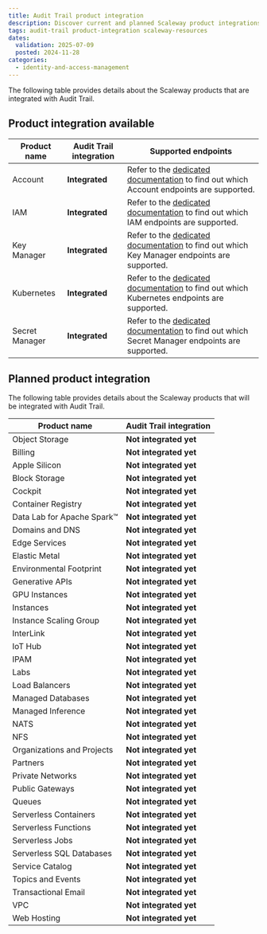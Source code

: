 ```yaml
---
title: Audit Trail product integration
description: Discover current and planned Scaleway product integrations with Audit Trail for event tracking.
tags: audit-trail product-integration scaleway-resources
dates:
  validation: 2025-07-09
  posted: 2024-11-28
categories:
  - identity-and-access-management
---
```


The following table provides details about the Scaleway products that are integrated with Audit Trail.

## Product integration available

| **Product name**           | **Audit Trail integration**     | **Supported endpoints**                                                                                                                           |
|----------------------------|---------------------------------|---------------------------------------------------------------------------------------------------------------------------------------------------|
| Account                    | **Integrated**                  | Refer to the [dedicated documentation](/audit-trail/reference-content/adt-supported-endpoints/#account) to find out which Account endpoints are supported.|
| IAM                        | **Integrated**                  | Refer to the [dedicated documentation](/audit-trail/reference-content/adt-supported-endpoints/#iam) to find out which IAM endpoints are supported.|
| Key Manager                | **Integrated**                  | Refer to the [dedicated documentation](/audit-trail/reference-content/adt-supported-endpoints/#key-manager) to find out which Key Manager endpoints are supported.|
| Kubernetes                 | **Integrated**                  | Refer to the [dedicated documentation](/audit-trail/reference-content/adt-supported-endpoints/#kubernetes) to find out which Kubernetes endpoints are supported.|
| Secret Manager             | **Integrated**                  | Refer to the [dedicated documentation](/audit-trail/reference-content/adt-supported-endpoints/#secret-manager) to find out which Secret Manager endpoints are supported.|


## Planned product integration

The following table provides details about the Scaleway products that will be integrated with Audit Trail.


| **Product name**           | **Audit Trail integration**     |
|----------------------------|---------------------------------|
| Object Storage             | **Not integrated yet**                     |
| Billing                    | **Not integrated yet**                 |
| Apple Silicon              | **Not integrated yet**                 |
| Block Storage              | **Not integrated yet**                      |
| Cockpit                    | **Not integrated yet**                 |
| Container Registry         | **Not integrated yet**                   |
| Data Lab for Apache Spark™ | **Not integrated yet**                 |
| Domains and DNS            | **Not integrated yet**                   |
| Edge Services              | **Not integrated yet**                   |
| Elastic Metal              | **Not integrated yet**                      |
| Environmental Footprint    | **Not integrated yet**                      |
| Generative APIs            | **Not integrated yet**                 |
| GPU Instances              | **Not integrated yet**                 |
| Instances                  | **Not integrated yet**                 |
| Instance Scaling Group     | **Not integrated yet**                   |
| InterLink                  | **Not integrated yet**                   |
| IoT Hub                    | **Not integrated yet**                 |
| IPAM                       | **Not integrated yet**                   |
| Labs                       | **Not integrated yet**                   |
| Load Balancers             | **Not integrated yet**                 |
| Managed Databases          | **Not integrated yet**                 |
| Managed Inference          | **Not integrated yet**                 |
| NATS                       | **Not integrated yet**                 |
| NFS                        | **Not integrated yet**                 |
| Organizations and Projects | **Not integrated yet**                 |
| Partners                   | **Not integrated yet**                 |
| Private Networks           | **Not integrated yet**                 |
| Public Gateways            | **Not integrated yet**                 |
| Queues                      | **Not integrated yet**                 |
| Serverless Containers      | **Not integrated yet**                  |
| Serverless Functions       | **Not integrated yet**                  |
| Serverless Jobs            | **Not integrated yet**                  |
| Serverless SQL Databases              | **Not integrated yet**                      |
| Service Catalog              | **Not integrated yet**                      |
| Topics and Events           | **Not integrated yet**                 |
| Transactional Email        | **Not integrated yet**                   |
| VPC                         | **Not integrated yet**                   |
| Web Hosting                | **Not integrated yet**                   |
